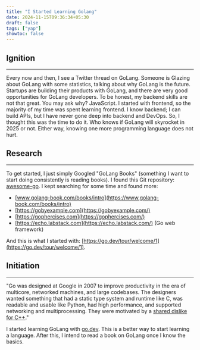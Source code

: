 ```yaml
---
title: "I Started Learning Golang"
date: 2024-11-15T09:36:34+05:30
draft: false
tags: ["yap"]
showtoc: false
---
```


## Ignition

---

Every now and then, I see a Twitter thread on GoLang. Someone is Glazing about GoLang with some statistics, talking about why GoLang is the future. Startups are building their products with GoLang, and there are very good opportunities for GoLang developers. To be honest, my backend skills are not that great. You may ask why? JavaScript. I started with frontend, so the majority of my time was spent learning frontend. I know backend; I can build APIs, but I have never gone deep into backend and DevOps. So, I thought this was the time to do it. Who knows if GoLang will skyrocket in 2025 or not. Either way, knowing one more programming language does not hurt.

## Research

---

To get started, I just simply Googled "GoLang Books" (something I want to start doing consistently is reading books). I found this Git repository: [awesome-go](https://github.com/avelino/awesome-go). I kept searching for some time and found more:

- [www.golang-book.com/books/intro](https://www.golang-book.com/books/intro)
- [https://gobyexample.com](https://gobyexample.com/)
- [https://gophercises.com](https://gophercises.com/)
- [https://echo.labstack.com](https://echo.labstack.com/) (Go web framework)

And this is what I started with: [https://go.dev/tour/welcome/1](https://go.dev/tour/welcome/1).

## Initiation

---

"Go was designed at Google in 2007 to improve productivity in the era of multicore, networked machines, and large codebases. The designers wanted something that had a static type system and runtime like C, was readable and usable like Python, had high performance, and supported networking and multiprocessing. They were motivated by a [shared dislike for C++](https://en.wikipedia.org/wiki/Criticism_of_C%2B%2B)."

I started learning GoLang with [go.dev](https://go.dev). This is a better way to start learning a language. After this, I intend to read a book on GoLang once I know the basics.
